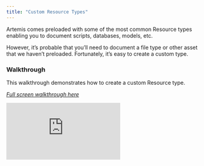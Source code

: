 ```yaml
---
title: "Custom Resource Types"
---
```

Artemis comes preloaded with some of the most common Resource types enabling you to document scripts, databases, models, etc. 

However, it’s probable that you’ll need to document a file type or other asset that we haven’t preloaded. Fortunately, it’s easy to create a custom type. 

### Walkthrough
This walkthrough demonstrates how to create a custom Resource type. 

*[Full screen walkthrough here](https://app.supademo.com/demo/jh2Tp4KvzCkTdLL_yIcvq)*

<iframe src="https://app.supademo.com/embed/jh2Tp4KvzCkTdLL_yIcvq" frameborder="0" webkitallowfullscreen="true" mozallowfullscreen="true" allowfullscreen style={{"width":"719px","height":"500px","border":"none"}}></iframe>
